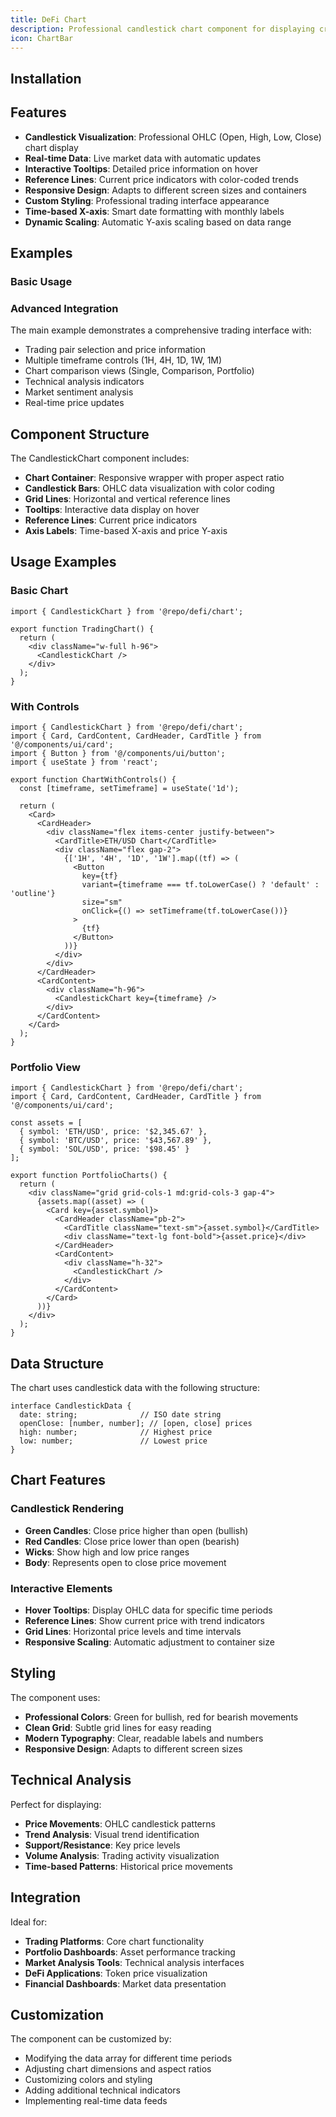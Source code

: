 ```yaml
---
title: DeFi Chart
description: Professional candlestick chart component for displaying cryptocurrency and financial market data with real-time updates.
icon: ChartBar
---
```


<Preview path="defi-chart" />

## Installation

<Installer packageName="defi-chart" />

## Features

- **Candlestick Visualization**: Professional OHLC (Open, High, Low, Close) chart display
- **Real-time Data**: Live market data with automatic updates
- **Interactive Tooltips**: Detailed price information on hover
- **Reference Lines**: Current price indicators with color-coded trends
- **Responsive Design**: Adapts to different screen sizes and containers
- **Custom Styling**: Professional trading interface appearance
- **Time-based X-axis**: Smart date formatting with monthly labels
- **Dynamic Scaling**: Automatic Y-axis scaling based on data range

## Examples

### Basic Usage

<Preview path="defi-chart-basic" />

### Advanced Integration

The main example demonstrates a comprehensive trading interface with:

- Trading pair selection and price information
- Multiple timeframe controls (1H, 4H, 1D, 1W, 1M)
- Chart comparison views (Single, Comparison, Portfolio)
- Technical analysis indicators
- Market sentiment analysis
- Real-time price updates

## Component Structure

The CandlestickChart component includes:

- **Chart Container**: Responsive wrapper with proper aspect ratio
- **Candlestick Bars**: OHLC data visualization with color coding
- **Grid Lines**: Horizontal and vertical reference lines
- **Tooltips**: Interactive data display on hover
- **Reference Lines**: Current price indicators
- **Axis Labels**: Time-based X-axis and price Y-axis

## Usage Examples

### Basic Chart

```tsx
import { CandlestickChart } from '@repo/defi/chart';

export function TradingChart() {
  return (
    <div className="w-full h-96">
      <CandlestickChart />
    </div>
  );
}
```

### With Controls

```tsx
import { CandlestickChart } from '@repo/defi/chart';
import { Card, CardContent, CardHeader, CardTitle } from '@/components/ui/card';
import { Button } from '@/components/ui/button';
import { useState } from 'react';

export function ChartWithControls() {
  const [timeframe, setTimeframe] = useState('1d');
  
  return (
    <Card>
      <CardHeader>
        <div className="flex items-center justify-between">
          <CardTitle>ETH/USD Chart</CardTitle>
          <div className="flex gap-2">
            {['1H', '4H', '1D', '1W'].map((tf) => (
              <Button
                key={tf}
                variant={timeframe === tf.toLowerCase() ? 'default' : 'outline'}
                size="sm"
                onClick={() => setTimeframe(tf.toLowerCase())}
              >
                {tf}
              </Button>
            ))}
          </div>
        </div>
      </CardHeader>
      <CardContent>
        <div className="h-96">
          <CandlestickChart key={timeframe} />
        </div>
      </CardContent>
    </Card>
  );
}
```

### Portfolio View

```tsx
import { CandlestickChart } from '@repo/defi/chart';
import { Card, CardContent, CardHeader, CardTitle } from '@/components/ui/card';

const assets = [
  { symbol: 'ETH/USD', price: '$2,345.67' },
  { symbol: 'BTC/USD', price: '$43,567.89' },
  { symbol: 'SOL/USD', price: '$98.45' }
];

export function PortfolioCharts() {
  return (
    <div className="grid grid-cols-1 md:grid-cols-3 gap-4">
      {assets.map((asset) => (
        <Card key={asset.symbol}>
          <CardHeader className="pb-2">
            <CardTitle className="text-sm">{asset.symbol}</CardTitle>
            <div className="text-lg font-bold">{asset.price}</div>
          </CardHeader>
          <CardContent>
            <div className="h-32">
              <CandlestickChart />
            </div>
          </CardContent>
        </Card>
      ))}
    </div>
  );
}
```

## Data Structure

The chart uses candlestick data with the following structure:

```tsx
interface CandlestickData {
  date: string;              // ISO date string
  openClose: [number, number]; // [open, close] prices
  high: number;              // Highest price
  low: number;               // Lowest price
}
```

## Chart Features

### Candlestick Rendering

- **Green Candles**: Close price higher than open (bullish)
- **Red Candles**: Close price lower than open (bearish)
- **Wicks**: Show high and low price ranges
- **Body**: Represents open to close price movement

### Interactive Elements

- **Hover Tooltips**: Display OHLC data for specific time periods
- **Reference Lines**: Show current price with trend indicators
- **Grid Lines**: Horizontal price levels and time intervals
- **Responsive Scaling**: Automatic adjustment to container size

## Styling

The component uses:

- **Professional Colors**: Green for bullish, red for bearish movements
- **Clean Grid**: Subtle grid lines for easy reading
- **Modern Typography**: Clear, readable labels and numbers
- **Responsive Design**: Adapts to different screen sizes

## Technical Analysis

Perfect for displaying:

- **Price Movements**: OHLC candlestick patterns
- **Trend Analysis**: Visual trend identification
- **Support/Resistance**: Key price levels
- **Volume Analysis**: Trading activity visualization
- **Time-based Patterns**: Historical price movements

## Integration

Ideal for:

- **Trading Platforms**: Core chart functionality
- **Portfolio Dashboards**: Asset performance tracking
- **Market Analysis Tools**: Technical analysis interfaces
- **DeFi Applications**: Token price visualization
- **Financial Dashboards**: Market data presentation

## Customization

The component can be customized by:

- Modifying the data array for different time periods
- Adjusting chart dimensions and aspect ratios
- Customizing colors and styling
- Adding additional technical indicators
- Implementing real-time data feeds
